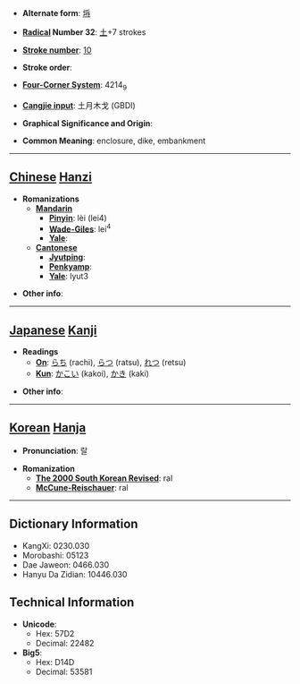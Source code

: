 * '''Alternate form''': [[埓]]

* '''[[Wiktionary:Chinese radical index| Radical]] Number 32''': [[Wiktionary:Chinese radical index 土|土]]+7 strokes

* '''[[Wiktionary:Chinese total strokes index|Stroke number]]''': [[Wiktionary:Chinese total strokes index 10|10]]

* '''Stroke order''': 

* '''[[Wiktionary:Chinese four corner index|Four-Corner System]]''': 4214<sub>9</sub>

* '''[[Wiktionary:Chinese Cangjie index|Cangjie input]]''': 土月木戈 (GBDI)

* '''Graphical Significance and Origin''': 

* '''Common Meaning''': enclosure, dike, embankment

----

== [[Chinese]] [[Hanzi]] ==

* '''Romanizations'''
** '''[[Mandarin]]'''
*** '''[[Pinyin]]''': lèi (lei4)
*** '''[[Wade-Giles]]''': lei<sup>4</sup>
*** '''[[Yale]]''': 
** '''[[Cantonese]]'''
*** '''[[Jyutping]]''':
*** '''[[Penkyamp]]''': 
*** '''[[Yale]]''': lyut3

* '''Other info''': 

----

== [[Japanese]] [[Kanji]] ==

* '''Readings'''
** '''[[On]]''': [[らち]] (rachi), [[らつ]] (ratsu), [[れつ]] (retsu)
** '''[[Kun]]''': [[かこい]] (kakoi), [[かき]] (kaki)

* '''Other info''':  

----

== [[Korean]] [[Hanja]] ==

* '''Pronunciation''': 랄

* '''Romanization'''
** '''[[The 2000 South Korean Revised Romanization|The 2000 South Korean Revised]]''': ral
** '''[[McCune-Reischauer]]''': ral

----

== Dictionary Information ==

* KangXi: 0230.030
* Morobashi: 05123
* Dae Jaweon: 0466.030
* Hanyu Da Zidian: 10446.030

== Technical Information ==

* '''Unicode''':
** Hex: 57D2
** Decimal: 22482
* '''Big5''':
** Hex: D14D
** Decimal: 53581